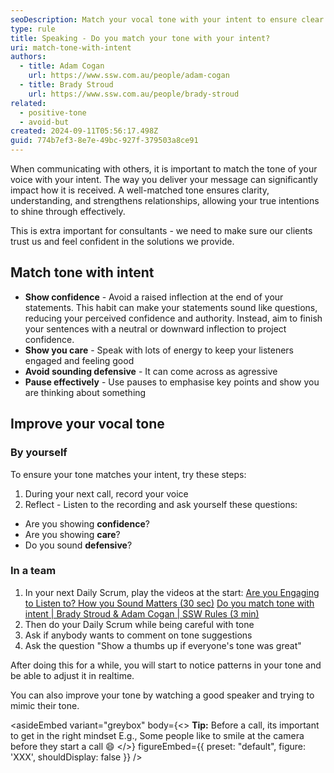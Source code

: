 ```yaml
---
seoDescription: Match your vocal tone with your intent to ensure clear and effective communication in meetings, phone calls, and other verbal interactions.
type: rule
title: Speaking - Do you match your tone with your intent?
uri: match-tone-with-intent
authors:
  - title: Adam Cogan
    url: https://www.ssw.com.au/people/adam-cogan
  - title: Brady Stroud
    url: https://www.ssw.com.au/people/brady-stroud
related:
  - positive-tone
  - avoid-but
created: 2024-09-11T05:56:17.498Z
guid: 774b7ef3-8e7e-49bc-927f-379503a8ce91
---
```


When communicating with others, it is important to match the tone of your voice with your intent. The way you deliver your message can significantly impact how it is received. A well-matched tone ensures clarity, understanding, and strengthens relationships, allowing your true intentions to shine through effectively.

This is extra important for consultants - we need to make sure our clients trust us and feel confident in the solutions we provide.

<!-- endintro -->

<youtubeEmbed url="https://www.youtube.com/embed/FFPpQwHbWW4" description="Video: Are you Engaging to Listen to? How you Sound Matters (30 sec)" />

<youtubeEmbed url="https://youtu.be/aFw5cdgrsyQ" description="Video: Do you match tone with intent | Brady Stroud & Adam Cogan | SSW Rules (3 min)" />

## Match tone with intent

* **Show confidence** - Avoid a raised inflection at the end of your statements. This habit can make your statements sound like questions, reducing your perceived confidence and authority.
Instead, aim to finish your sentences with a neutral or downward inflection to project confidence.
* **Show you care** - Speak with lots of energy to keep your listeners engaged and feeling good
* **Avoid sounding defensive** - It can come across as agressive
* **Pause effectively** - Use pauses to emphasise key points and show you are thinking about something

## Improve your vocal tone

### By yourself

To ensure your tone matches your intent, try these steps:

1. During your next call, record your voice
2. Reflect - Listen to the recording and ask yourself these questions:

* Are you showing **confidence**?
* Are you showing **care**?
* Do you sound **defensive**?

### In a team

1. In your next Daily Scrum, play the videos at the start:
   [Are you Engaging to Listen to? How you Sound Matters (30 sec)](https://youtu.be/FFPpQwHbWW4)
   [Do you match tone with intent | Brady Stroud & Adam Cogan | SSW Rules (3 min)](https://youtu.be/PkGIZ5yQSp4)
2. Then do your Daily Scrum while being careful with tone
3. Ask if anybody wants to comment on tone suggestions
4. Ask the question "Show a thumbs up if everyone's tone was great"

After doing this for a while, you will start to notice patterns in your tone and be able to adjust it in realtime.

You can also improve your tone by watching a good speaker and trying to mimic their tone.

<asideEmbed
  variant="greybox"
  body={<>
    **Tip:** Before a call, its important to get in the right mindset E.g., Some people like to smile at the camera before they start a call 😄
  </>}
  figureEmbed={{
    preset: "default",
    figure: 'XXX',
    shouldDisplay: false
  }}
/>